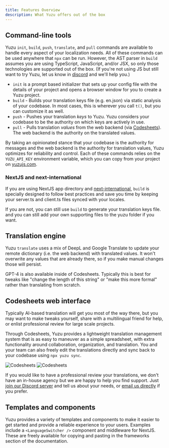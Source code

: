 ```yaml
---
title: Features Overview
description: What Yuzu offers out of the box
---
```


## Command-line tools
Yuzu `init`, `build`, `push`, `translate`, and `pull` commands are available to handle every aspect of your localization needs. All of these commands can be used anywhere that `npx` can be run. However, the AST parser in `build` assumes you are using TypeScript, JavaScript, and/or JSX, so only those technologies are supported out of the box. (If you're not using JS but 
still want to try Yuzu, let us know in [discord](/discord) and we'll help you.)

* `init` is a prompt based initializer that sets up your config file with the details of your project and opens a browser window for you to create a Yuzu project.
* `build` - Builds your translation keys file (e.g. en.json) via static analysis of your codebase. In most cases, this is wherever you call `t()`, but you can customize it as well.
* `push` - Pushes your translation *keys* to Yuzu. Yuzu considers your codebase to be the authority on which keys are actively in use.
* `pull` - Pulls translation *values* from the web backend (via [Codesheets](https://www.codesheets.com/)). The web backend is the authority on the translated values. 

By taking an opinionated stance that your codebase is the authority for messages and the web backend is the authority for translation values, Yuzu optimizes for reliability and control.
Each of these commands relies on the `YUZU_API_KEY` environment variable, which you can copy from your project on [yuzujs.com](https://www.yuzujs.com/).

### NextJS and next-international
If you are using NextJS app directory and [next-international](https://next-international.vercel.app), `build` is specially designed to follow best practices and save you time by keeping your server.ts and client.ts files synced with your locales.

If you are not, you can still use `build` to generate your translation keys file. and you can still add your own supporting files to the yuzu folder if you want.

## Translation engine
Yuzu `translate` uses a mix of DeepL and Google Translate to update your remote dictionary (i.e. the web backend) with translated values. It won't overwrite any values that are already there, so if you make manual changes those will persist.

GPT-4 is also available inside of Codesheets. Typically this is best for tweaks like "change the length of this string" or "make this more formal" rather than translating from scratch.

## Codesheets web interface
Typically AI-based translation will get you most of the way there, but you may want to make tweaks yourself, share with a multilingual friend for help, or enlist professional review for large scale projects.

Through Codesheets, Yuzu provides a lightweight translation management system that is as easy to maneuver as a simple spreadsheet, with extra functionality around collaboration, organization, and translation. You and your team can also freely edit the translations directly and sync back to your codebase using `npx yuzu sync`.

<Image className="dark:hidden mt-4" alt="Codesheets" width={1200} height={600} src="/images/product/light/codesheets.png" />
<Image className="hidden dark:block mt-4" alt="Codesheets" width={1200} height={600} src="/images/product/dark/codesheets.png" />

If you would like to have a professional review your translations, we don't have an in-house agency but we are happy to help you find support. Just [join our Discord server](/discord) and tell us about your needs, or [email us directly](mailto:contact@yuzujs.com) if you prefer.

## Templates and components
Yuzu provides a variety of templates and components to make it easier to get started and provide a reliable experience to your users. Examples include a `<LanguageSwitcher />` component and middleware for NextJS. These are freely available for copying and pasting in the frameworks section of the documentation.